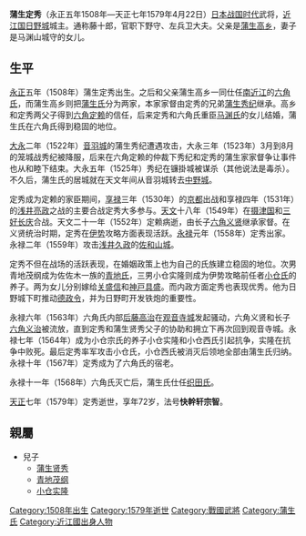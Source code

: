 {{unreferenced|time=2012-01-28T18:05:13+00:00}}
{{japanese|japanese=蒲生 定秀|kana=がもう さだひで|romaji=Gamo Sadahide}}

'''蒲生定秀'''（永正五年1508年—天正七年1579年4月22日）[[日本战国时代|日本战国时代]]武将，[[近江国|近江国]][[日野城|日野城]]城主。通称藤十郎，官职下野守、左兵卫大夫。父亲是[[蒲生高乡|蒲生高乡]]，妻子是马渊山城守的女儿。

== 生平 ==
[[永正|永正]]五年（1508年）蒲生定秀出生。之后和父亲蒲生高乡一同仕任[[南近江|南近江]]的[[六角氏|六角氏]]，而蒲生高乡则把[[蒲生氏|蒲生氏]]分为两家，本家家督由定秀的兄弟[[蒲生秀纪|蒲生秀纪]]继承。高乡和定秀两父子得到[[六角定赖|六角定赖]]的信任，后来定秀和六角氏重臣[[马渊氏|马渊氏]]的女儿结婚，蒲生氏在六角氏得到稳固的地位。

[[大永|大永]]二年（1522年）[[音羽城|音羽城]]的蒲生秀纪遭遇攻击，大永三年（1523年）3月到8月的笼城战秀纪被降服，后来在六角定赖的仲裁下秀纪和定秀的蒲生家家督争让事件也从和睦下结束。大永五年（1525年）秀纪在镰掛城被谋杀（其他说法是毒杀）。不久后，蒲生氏的居城就在天文年间从音羽城转去[[中野城|中野城]]。

定秀成为定赖的家臣期间，[[享禄|享禄]]三年（1530年）的[[京都|京都]]出战和享禄四年（1531年）的[[浅井亮政|浅井亮政]]之战的主要合战定秀大多参与。[[天文|天文]]十八年（1549年）在[[摄津国|摄津国]]和[[三好长庆|三好长庆]]合战。天文二十一年（1552年）定赖病逝，由长子[[六角义贤|六角义贤]]继承家督。在义贤统治时期，定秀在[[伊勢國|伊势]]攻略方面表现活跃。[[永禄|永禄]]元年（1558年）定秀出家。永禄二年（1559年）攻击[[浅井久政|浅井久政]]的[[佐和山城|佐和山城]]。

定秀不但在战场的活跃表现，在婚姻政策上也为自己的氏族建立稳固的地位。次男青地茂纲成为佐佐木一族的[[青地氏|青地氏]]，三男小仓实隆则成为伊势攻略前任者[[小仓氏|小仓氏]]的养子。两为女儿分别嫁给[[关盛信|关盛信]]和[[神戸具盛|神戸具盛]]。而内政方面定秀也表现优秀。他为日野城下町推动[[德政令|德政令]]，并为日野町开发铁炮的重要性。

永禄六年（1563年）六角氏内部[[后藤高治|后藤高治]]在[[观音寺城|观音寺城]]发起骚动，六角义贤和长子[[六角义治|六角义治]]被流放，直到定秀和蒲生贤秀父子的协助和拥立下再次回到观音寺城。永禄七年（1564年）成为小仓宗氏的养子小仓实隆和小仓西氏引起抗争，实隆在抗争中败死。最后定秀率军攻击小仓氏，小仓西氏被消灭后领地全部由蒲生氏归纳。永禄十年（1567年）定秀成为了六角氏的宿老。

永禄十一年（1568年）六角氏灭亡后，蒲生氏仕任[[织田氏|织田氏]]。

[[天正_(日本)|天正]]七年（1579年）定秀逝世，享年72岁，法号'''快幹轩宗智'''。

== 親屬 ==
*兒子
**[[蒲生贤秀|蒲生贤秀]]
**[[青地茂纲|青地茂纲]]
**[[小仓实隆|小仓实隆]]
[[Category:1508年出生|Category:1508年出生]]
[[Category:1579年逝世|Category:1579年逝世]]
[[Category:戰國武將|Category:戰國武將]]
[[Category:蒲生氏|Category:蒲生氏]]
[[Category:近江國出身人物|Category:近江國出身人物]]